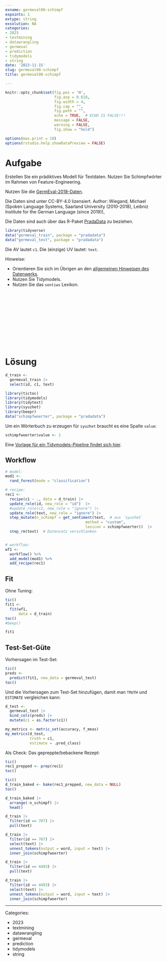 ```yaml
---
exname: germeval08-schimpf
expoints: 1
extype: string
exsolution: NA
categories:
- 2023
- textmining
- datawrangling
- germeval
- prediction
- tidymodels
- string
date: '2023-11-15'
slug: germeval08-schimpf
title: germeval08-schimpf

---
```




```r
knitr::opts_chunk$set(fig.pos = 'H',
                      fig.asp = 0.618,
                      fig.width = 4,
                      fig.cap = "", 
                      fig.path = "",
                      echo = TRUE,  # ECHO IS FALSE!!!
                      message = FALSE,
                      warning = FALSE,
                      fig.show = "hold")

options(max.print = 10)
options(rstudio.help.showDataPreview = FALSE)
```



# Aufgabe

Erstellen Sie ein prädiktives Modell für Textdaten. Nutzen Sie Schimpfwörter im Rahmen von Feature-Engineering.

Nutzen Sie die [GermEval-2018-Daten](https://heidata.uni-heidelberg.de/dataset.xhtml?persistentId=doi:10.11588/data/0B5VML).

Die Daten sind unter CC-BY-4.0 lizensiert. Author: Wiegand, Michael (Spoken Language Systems, Saarland University (2010-2018), Leibniz Institute for the German Language (since 2019)),

Die Daten sind auch über das R-Paket [PradaData](https://github.com/sebastiansauer/pradadata/tree/master/data-raw/GermEval-2018-Data-master) zu beziehen.


```r
library(tidyverse)
data("germeval_train", package = "pradadata")
data("germeval_test", package = "pradadata")
```

Die AV lautet `c1`. Die (einzige) UV lautet: `text`.


Hinweise:

- Orientieren Sie sich im Übrigen an den [allgemeinen Hinweisen des Datenwerks](https://datenwerk.netlify.app/hinweise).
- Nutzen Sie Tidymodels.
- Nutzen Sie das `sentiws` Lexikon.





</br>
</br>
</br>
</br>
</br>
</br>
</br>
</br>
</br>
</br>

# Lösung


```r
d_train <-
  germeval_train |> 
  select(id, c1, text)
```


```r
library(tictoc)
library(tidymodels)
library(tidytext)
library(syuzhet)
library(beepr)
data("schimpfwoerter", package = "pradadata")
```

Um ein Wörterbuch zu erzeugen für `syuzhet` braucht es eine Spalte `value`:

```r
schimpfwoerter$value <- 1
```



Eine [Vorlage für ein Tidymodels-Pipeline findet sich hier](https://datenwerk.netlify.app/posts/tidymodels-vorlage2/tidymodels-vorlage2.html).


## Workflow

```r
# model:
mod1 <-
  rand_forest(mode = "classification")

# recipe:
rec1 <-
  recipe(c1 ~ ., data = d_train) |> 
  update_role(id, new_role = "id")  |> 
  #update_role(c2, new_role = "ignore") |> 
  update_role(text, new_role = "ignore") |> 
  step_mutate(n_schimpf = get_sentiment(text,  # aus `syuzhet`
                                    method = "custom",
                                    lexicon = schimpfwoerter))  |> 
  step_rm(text)  # Datensatz verschlanken


# workflow:
wf1 <-
  workflow() %>% 
  add_model(mod1) %>% 
  add_recipe(rec1)
```



## Fit

Ohne Tuning:

```r
tic()
fit1 <-
  fit(wf1,
      data = d_train)
toc()
#beep()
```


```r
fit1
```

## Test-Set-Güte


Vorhersagen im Test-Set:

```r
tic()
preds <-
  predict(fit1, new_data = germeval_test)
toc()
```

Und die Vorhersagen zum Test-Set hinzufügen, damit man `TRUTH` und `ESTIMATE` vergleichen kann:

```r
d_test <-
  germeval_test |> 
  bind_cols(preds) |> 
  mutate(c1 = as.factor(c1))
```



```r
my_metrics <- metric_set(accuracy, f_meas)
my_metrics(d_test,
           truth = c1,
           estimate = .pred_class)
```



Als Check: Das gepreppte/bebackene Rezept:

```r
tic()
rec1_prepped <- prep(rec1)
toc()
```


```r
tic()
d_train_baked <- bake(rec1_prepped, new_data = NULL)
toc()
```


```r
d_train_baked |> 
  arrange(-n_schimpf) |> 
  head()
```


```r
d_train |> 
  filter(id == 707) |> 
  pull(text)
```

```r
d_train |> 
  filter(id == 707) |> 
  select(text) |> 
  unnest_tokens(output = word, input = text) |> 
  inner_join(schimpfwoerter)
```



```r
d_train |> 
  filter(id == 4493) |> 
  pull(text)
```



```r
d_train |> 
  filter(id == 4493) |> 
  select(text) |> 
  unnest_tokens(output = word, input = text) |> 
  inner_join(schimpfwoerter)
```



---

Categories: 

- 2023
- textmining
- datawrangling
- germeval
- prediction
- tidymodels
- string

